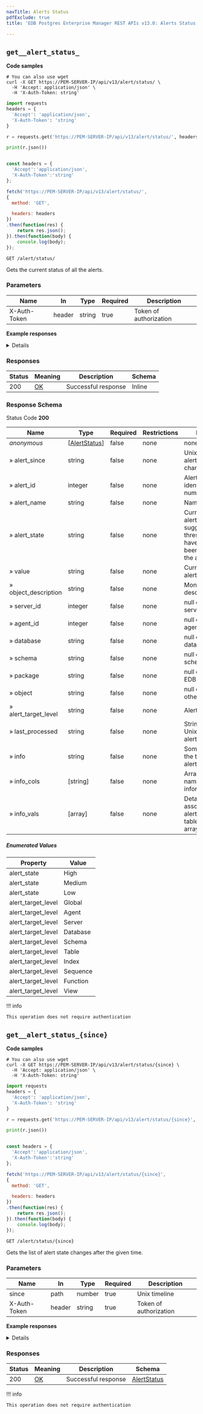 ```yaml
---
navTitle: Alerts Status
pdfExclude: true
title: 'EDB Postgres Enterprise Manager REST APIs v13.0: Alerts Status'

---
```




## `get__alert_status_`

**Code samples**

<TabContainer syncKey="language">

<Tab title="cURL">

```shell
# You can also use wget
curl -X GET https://PEM-SERVER-IP/api/v13/alert/status/ \
  -H 'Accept: application/json' \
  -H 'X-Auth-Token: string'

```

</Tab>

<Tab title="Python">

```python
import requests
headers = {
  'Accept': 'application/json',
  'X-Auth-Token': 'string'
}

r = requests.get('https://PEM-SERVER-IP/api/v13/alert/status/', headers = headers)

print(r.json())

```

</Tab>

<Tab title="JavaScript">

```javascript

const headers = {
  'Accept':'application/json',
  'X-Auth-Token':'string'
};

fetch('https://PEM-SERVER-IP/api/v13/alert/status/',
{
  method: 'GET',

  headers: headers
})
.then(function(res) {
    return res.json();
}).then(function(body) {
    console.log(body);
});

```

</Tab>

</TabContainer>

`GET /alert/status/`

Gets the current status of all the alerts.

<span id="get__alert_status_-parameters"></span>

### Parameters



| Name         | In     | Type   | Required | Description            |
| ------------ | ------ | ------ | -------- | ---------------------- |
| X-Auth-Token | header | string | true     | Token of authorization |

**Example responses**

<Details summary="200 Response">

```json
[
  {
    "alert_since": "string",
    "alert_id": 0,
    "alert_name": "string",
    "alert_state": "High",
    "value": "string",
    "object_description": "string",
    "server_id": 0,
    "agent_id": 0,
    "database": "string",
    "schema": "string",
    "package": "string",
    "object": "string",
    "alert_target_level": "Global",
    "last_processed": "string",
    "info": "string",
    "info_cols": [
      "string"
    ],
    "info_vals": [
      [
        "string"
      ]
    ]
  }
]
```

</Details>

<span id="get__alert_status_-responses"></span>

### Responses



| Status | Meaning                                                 | Description         | Schema |
| ------ | ------------------------------------------------------- | ------------------- | ------ |
| 200    | [OK](https://tools.ietf.org/html/rfc7231#section-6.3.1) | Successful response | Inline |

<span id="get__alert_status_-responseschema"></span>

### Response Schema



Status Code **200**

| Name                 | Type                                           | Required | Restrictions | Description                                                                                                                |
| -------------------- | ---------------------------------------------- | -------- | ------------ | -------------------------------------------------------------------------------------------------------------------------- |
| *anonymous*          | \[[AlertStatus](schemas.mdx#tocs_alertstatus)] | false    | none         | none                                                                                                                       |
| » alert_since        | string                                         | false    | none         | Unix time when alert state last changed                                                                                    |
| » alert_id           | integer                                        | false    | none         | Alert internal identification number                                                                                       |
| » alert_name         | string                                         | false    | none         | Name of the alert                                                                                                          |
| » alert_state        | string                                         | false    | none         | Current state of the alert. A 'null' value suggests alert threshold values have not currently been violated for the alert. |
| » value              | string                                         | false    | none         | Current value of the alert                                                                                                 |
| » object_description | string                                         | false    | none         | Monitoring object description/name                                                                                         |
| » server_id          | integer                                        | false    | none         | null or ID of the server                                                                                                   |
| » agent_id           | integer                                        | false    | none         | null or ID of the agent                                                                                                    |
| » database           | string                                         | false    | none         | null or name of the database                                                                                               |
| » schema             | string                                         | false    | none         | null or name of the schema/namespace                                                                                       |
| » package            | string                                         | false    | none         | null or name of the EDB package                                                                                            |
| » object             | string                                         | false    | none         | null or name of any other type of object                                                                                   |
| » alert_target_level | string                                         | false    | none         | Alert target level                                                                                                         |
| » last_processed     | string                                         | false    | none         | String reprenting Unix time when the alert was processed                                                                   |
| » info               | string                                         | false    | none         | Some information at the time when the alert was generated                                                                  |
| » info_cols          | [string]                                       | false    | none         | Array of column names for the information                                                                                  |
| » info_vals          | [array]                                        | false    | none         | Detailed information associated with the alert in the form of a table (an array of an array)                               |

##### Enumerated Values

| Property           | Value    |
| ------------------ | -------- |
| alert_state        | High     |
| alert_state        | Medium   |
| alert_state        | Low      |
| alert_target_level | Global   |
| alert_target_level | Agent    |
| alert_target_level | Server   |
| alert_target_level | Database |
| alert_target_level | Schema   |
| alert_target_level | Table    |
| alert_target_level | Index    |
| alert_target_level | Sequence |
| alert_target_level | Function |
| alert_target_level | View     |

!!! info

    This operation does not require authentication




## `get__alert_status_{since}`

**Code samples**

<TabContainer syncKey="language">

<Tab title="cURL">

```shell
# You can also use wget
curl -X GET https://PEM-SERVER-IP/api/v13/alert/status/{since} \
  -H 'Accept: application/json' \
  -H 'X-Auth-Token: string'

```

</Tab>

<Tab title="Python">

```python
import requests
headers = {
  'Accept': 'application/json',
  'X-Auth-Token': 'string'
}

r = requests.get('https://PEM-SERVER-IP/api/v13/alert/status/{since}', headers = headers)

print(r.json())

```

</Tab>

<Tab title="JavaScript">

```javascript

const headers = {
  'Accept':'application/json',
  'X-Auth-Token':'string'
};

fetch('https://PEM-SERVER-IP/api/v13/alert/status/{since}',
{
  method: 'GET',

  headers: headers
})
.then(function(res) {
    return res.json();
}).then(function(body) {
    console.log(body);
});

```

</Tab>

</TabContainer>

`GET /alert/status/{since}`

Gets the list of alert state changes after the given time.

<span id="get__alert_status_{since}-parameters"></span>

### Parameters



| Name         | In     | Type   | Required | Description            |
| ------------ | ------ | ------ | -------- | ---------------------- |
| since        | path   | number | true     | Unix timeline          |
| X-Auth-Token | header | string | true     | Token of authorization |

**Example responses**

<Details summary="200 Response">

```json
{
  "alert_since": "string",
  "alert_id": 0,
  "alert_name": "string",
  "alert_state": "High",
  "value": "string",
  "object_description": "string",
  "server_id": 0,
  "agent_id": 0,
  "database": "string",
  "schema": "string",
  "package": "string",
  "object": "string",
  "alert_target_level": "Global",
  "last_processed": "string",
  "info": "string",
  "info_cols": [
    "string"
  ],
  "info_vals": [
    [
      "string"
    ]
  ]
}
```

</Details>

<span id="get__alert_status_{since}-responses"></span>

### Responses



| Status | Meaning                                                 | Description         | Schema                                      |
| ------ | ------------------------------------------------------- | ------------------- | ------------------------------------------- |
| 200    | [OK](https://tools.ietf.org/html/rfc7231#section-6.3.1) | Successful response | [AlertStatus](schemas.mdx#tocs_alertstatus) |

!!! info

    This operation does not require authentication




<span id="edb-postgres-enterprise-manager-rest-apis-alerts"></span>
